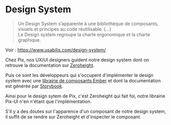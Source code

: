 
<Meta title='Développement/Design System' />

# Design System

> Un Design System s’apparente à une bibliothèque de composants, visuels et principes au code réutilisable.
> (...)   
> Le Design system regroupe la charte ergonomique et la charte graphique.

Voir : https://www.usabilis.com/design-system/

Chez Pix, nos UX/UI designers guident notre design system dont on retrouve la documentation sur [Zeroheight](https://zeroheight.com/8dd127da7/p/45cb0c-introduction).

Puis ce sont les développeurs qui s'occupent d'implémenter le design system avec une [librairie de composants Ember](https://cli.emberjs.com/release/writing-addons/)
et dont la documentation est générée par [Storybook](https://storybook.js.org/docs/react/get-started/introduction).

Ainsi pour le design sytem de Pix, c'est Zeroheight qui fait foi, notre librairie Pix-UI n'en n'étant que l'implémentation. 

S'il y a des doutes sur l'apparence d'un composant de notre design system, il suffit de se rendre sur Zeroheight et d'inspecter le composant.

